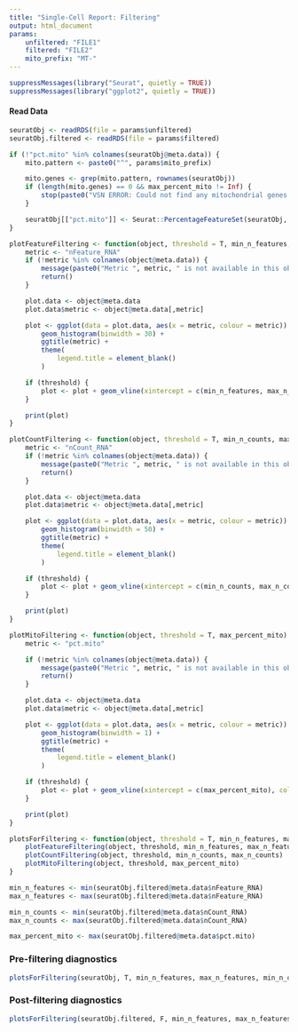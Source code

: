 ```yaml
---
title: "Single-Cell Report: Filtering"
output: html_document
params:
    unfiltered: "FILE1"
    filtered: "FILE2"
    mito_prefix: "MT-"
---
```


```r
suppressMessages(library("Seurat", quietly = TRUE))
suppressMessages(library("ggplot2", quietly = TRUE))
```

#### Read Data

```r
seuratObj <- readRDS(file = params$unfiltered)
seuratObj.filtered <- readRDS(file = params$filtered)
```

```r

if (!"pct.mito" %in% colnames(seuratObj@meta.data)) {
    mito.pattern <- paste0("^", params$mito_prefix)

    mito.genes <- grep(mito.pattern, rownames(seuratObj))
    if (length(mito.genes) == 0 && max_percent_mito != Inf) {
        stop(paste0("VSN ERROR: Could not find any mitochondrial genes with the prefix: '" , mito_prefix, "'"))
    }

    seuratObj[["pct.mito"]] <- Seurat::PercentageFeatureSet(seuratObj, pattern = mito.pattern)
}
```

```r
plotFeatureFiltering <- function(object, threshold = T, min_n_features, max_n_features) {
    metric <- "nFeature_RNA"
    if (!metric %in% colnames(object@meta.data)) {
        message(paste0("Metric ", metric, " is not available in this object"))
        return()
    }

    plot.data <- object@meta.data
    plot.data$metric <- object@meta.data[,metric]

    plot <- ggplot(data = plot.data, aes(x = metric, colour = metric)) +
        geom_histogram(binwidth = 30) +
        ggtitle(metric) +
        theme(
            legend.title = element_blank()
        )

    if (threshold) {
        plot <- plot + geom_vline(xintercept = c(min_n_features, max_n_features), colour = "red")
    }

    print(plot)
}

plotCountFiltering <- function(object, threshold = T, min_n_counts, max_n_counts) {
    metric <- "nCount_RNA"
    if (!metric %in% colnames(object@meta.data)) {
        message(paste0("Metric ", metric, " is not available in this object"))
        return()
    }

    plot.data <- object@meta.data
    plot.data$metric <- object@meta.data[,metric]

    plot <- ggplot(data = plot.data, aes(x = metric, colour = metric)) +
        geom_histogram(binwidth = 50) +
        ggtitle(metric) +
        theme(
            legend.title = element_blank()
        )

    if (threshold) {
        plot <- plot + geom_vline(xintercept = c(min_n_counts, max_n_counts), colour = "red")
    }

    print(plot)
}

plotMitoFiltering <- function(object, threshold = T, max_percent_mito) {
    metric <- "pct.mito"

    if (!metric %in% colnames(object@meta.data)) {
        message(paste0("Metric ", metric, " is not available in this object"))
        return()
    }

    plot.data <- object@meta.data
    plot.data$metric <- object@meta.data[,metric]

    plot <- ggplot(data = plot.data, aes(x = metric, colour = metric)) +
        geom_histogram(binwidth = 1) +
        ggtitle(metric) +
        theme(
            legend.title = element_blank()
        )

    if (threshold) {
        plot <- plot + geom_vline(xintercept = c(max_percent_mito), colour = "red")
    }

    print(plot)
}

plotsForFiltering <- function(object, threshold = T, min_n_features, max_n_features, min_n_counts, max_n_counts, max_percent_mito) {
    plotFeatureFiltering(object, threshold, min_n_features, max_n_features)
    plotCountFiltering(object, threshold, min_n_counts, max_n_counts)
    plotMitoFiltering(object, threshold, max_percent_mito)
}
```

```r
min_n_features <- min(seuratObj.filtered@meta.data$nFeature_RNA)
max_n_features <- max(seuratObj.filtered@meta.data$nFeature_RNA)

min_n_counts <- min(seuratObj.filtered@meta.data$nCount_RNA)
max_n_counts <- max(seuratObj.filtered@meta.data$nCount_RNA)

max_percent_mito <- max(seuratObj.filtered@meta.data$pct.mito)
```

### Pre-filtering diagnostics
```r
plotsForFiltering(seuratObj, T, min_n_features, max_n_features, min_n_counts, max_n_counts, max_percent_mito)
```

### Post-filtering diagnostics
```r
plotsForFiltering(seuratObj.filtered, F, min_n_features, max_n_features, min_n_counts, max_n_counts, max_percent_mito)
```

